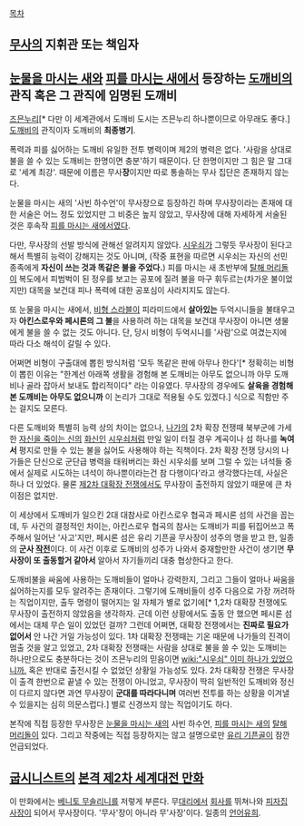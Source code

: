 [[목차]]

== [[무사]]의 지휘관 또는 책임자 ==


== [[눈물을 마시는 새]]와 [[피를 마시는 새]]에서 등장하는 [[도깨비]]의 관직 혹은 그 관직에 임명된 도깨비 ==
[[즈믄누리]][* 다만 이 세계관에서 도깨비 도시는 즈믄누리 하나뿐이므로 아무래도 좋다.] [[도깨비]]의 관직이자 도깨비의 '''최종병기'''. 

폭력과 피를 싫어하는 도깨비 유일한 전투 병력이며 제2의 병력은 없다. '사람을 상대로 불을 쓸 수 있는 도깨비는 한명이면 충분'하기 때문이다. 단 한명이지만 그 힘은 말 그대로 '세계 최강'. 때문에 이름은 무사'''장'''이지만 따로 통솔하는 무사 집단은 존재하지 않는다. 

눈물을 마시는 새의 '사빈 하수언'이 무사장으로 등장하긴 하며 무사장이라는 존재에 대한 서술은 어느 정도 있었지만 그 비중은 높지 않았고, 무사장에 대해 자세하게 서술된 것은 후속작 [[피를 마시는 새]]에서였다. 

다만, 무사장의 선발 방식에 관해선 알려지지 않았다. [[시우쇠]]가 그렇듯 무사장이 된다고 해서 특별히 능력이 강해지는 것도 아니며, (작중 표현을 따르면 시우쇠는 자신의 선민 종족에게 '''자신이 쓰는 것과 똑같은 불을 주었다.''') 피를 마시는 새 초반부에 [[탈해 머리돌]]이 복도에서 피범벅이 된 정우를 보고는 공포에 질려 불을 마구 휘두르는(차가운 불이었지만) 대목을 보건대 피나 폭력에 대한 공포심이 사라지지도 않는다. 

또 눈물을 마시는 새에서, [[비형 스라블]]이 피라미드에서 '''살아있는''' 두억시니들을 불태우고자 '''아킨스로우와 페시론의 그 불'''을 사용하려 하는 대목을 보건대 무사장이 아니면 생물에게 불을 쓸 수 없는 것도 아니다. 단, 당시 비형이 두억시니를 '사람'으로 여겼는지에 따라 다소 해석이 갈릴 수 있다. 

어쩌면 비형이 구출대에 뽑힌 방식처럼 '모두 똑같은 판에 아무나 한다'[* 정확히는 비형이 뽑힌 이유는 "한계선 아래쪽 생활을 경험해 본 도깨비는 아무도 없으니까 아무 도깨비나 골라 잡아서 보내도 합리적이다" 라는 이유였다. 무사장의 경우에도 '''살육을 경험해 본 도깨비는 아무도 없으니까''' 이 논리가 그대로 적용될 수도 있겠다.] 식으로 직함만 주는 걸지도 모른다.

다른 도깨비와 특별히 능력 상의 차이는 없으나, [[나가]]의 2차 확장 전쟁때 북부군에 가세한 [[자신을 죽이는 신]]의 [[화신]]인 [[시우쇠]]처럼 만일 일이 터질 경우 계곡이나 섬 하나를 '''녹여서''' 평지로 만들 수 있는 불을 싫어도 사용해야 하는 직책이다. 2차 확장 전쟁 당시의 나가들은 단신으로 군단급 병력을 태워버리는 화신 시우쇠를 보며 그럴 수 있는 녀석들 중에서 실제로 시도하는 녀석이 하나뿐이라는건 참 다행이다'라고 생각했다는데, 사실은 하나 더 있었다. 물론 [[제2차 대확장 전쟁]]에서도 무사장이 출전하지 않았기 때문에 큰 차이점은 없지만.

이 세상에서 도깨비가 일으킨 2대 대참사로 아킨스로우 협곡과 페시론 섬의 사건을 꼽는데, 두 사건의 결정적인 차이는, 아킨스로우 협곡의 참사는 도깨비가 피를 뒤집어쓰고 폭주해서 일어난 '사고'지만, 페시론 섬은 유리 기픈골 무사장이 성주의 명을 받고 한, 일종의 '''군사 [[작전]]'''이다. 이 사건 이후로 도깨비의 성주가 나와서 중재할만한 사건이 생기면 '''무사장이 또 출동할거 같아서''' 알아서 자기들끼리 대충 협상한다고 한다.

도깨비불을 싸움에 사용하는 도깨비들이 얼마나 강력한지, 그리고 그들이 얼마나 싸움을 싫어하는지를 모두 알려주는 존재이다. 그렇기에 도깨비들이 성주 다음으로 가장 꺼려하는 직업이지만, 출두 명령이 떨어지는 일 자체가 별로 없기에[* 1,2차 대확장 전쟁에도 무사장이 출전하지 않았음을 생각하자. 근데 이런 상황에서도 출동 안 했으면 페시론 섬에서는 대체 무슨 일이 있었던 걸까? 그런데 어쩌면, 대확장 전쟁에서는 '''진짜로 필요가 없어서''' 안 나간 거일 가능성이 있다. 1차 대확장 전쟁때는 기온 때문에 나가들의 진격이 멈출 것을 알고 있었고, 2차 대확장 전쟁때는 사람을 상대로 불을 쓸 수 있는 도깨비는 하나만으로도 충분하다는 것이 즈믄누리의 믿음이면 [[wiki:"시우쇠" 이미 하나가 있었으니까.]] 혹은 반대로 출전시킬 수 없었던 상황일 가능성도 있다. 2차 대확장 전쟁은 무사장이 출격 한번으로 끝낼 수 있는 전쟁이 아니었고, 무사장이 딱히 일반적인 도깨비와 정신이 다르지 않다면 과연 무사장이 '''군대를 따라다니며''' 여러번 전투를 하는 상황을 이겨낼 수 있을지는 심히 의문스럽다.] 별로 신경쓰지 않는 직업이기도 하다.

본작에 직접 등장한 무사장은 [[눈물을 마시는 새]]의 사빈 하수언, [[피를 마시는 새]]의 [[탈해 머리돌]]이 있다. 그리고 작중에는 직접 등장하지는 않고 설명으로만 [[유리 기픈골]]이 잠깐 언급되었다.


== [[굽시니스트]]의 [[본격 제2차 세계대전 만화]] ==
이 만화에서는 [[베니토 무솔리니]]를 저렇게 부른다.
무[[대리]]에서 [[회사]]를 뛰쳐나와 [[피자]]집 [[사장]]이 되어서 무사장이다. '무사'장이 아니라 무'사장'이다. 일종의 [[언어유희]].
